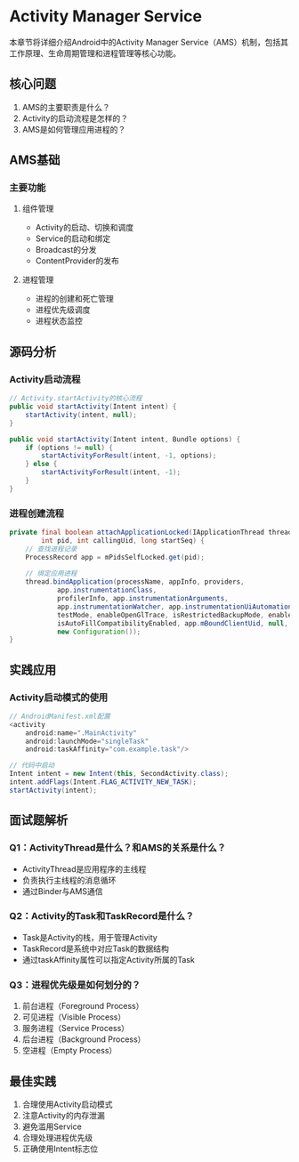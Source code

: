# Activity Manager Service

本章节将详细介绍Android中的Activity Manager Service（AMS）机制，包括其工作原理、生命周期管理和进程管理等核心功能。

## 核心问题

1. AMS的主要职责是什么？
2. Activity的启动流程是怎样的？
3. AMS是如何管理应用进程的？

## AMS基础

### 主要功能

1. 组件管理
   - Activity的启动、切换和调度
   - Service的启动和绑定
   - Broadcast的分发
   - ContentProvider的发布

2. 进程管理
   - 进程的创建和死亡管理
   - 进程优先级调度
   - 进程状态监控

## 源码分析

### Activity启动流程

```java
// Activity.startActivity的核心流程
public void startActivity(Intent intent) {
    startActivity(intent, null);
}

public void startActivity(Intent intent, Bundle options) {
    if (options != null) {
        startActivityForResult(intent, -1, options);
    } else {
        startActivityForResult(intent, -1);
    }
}
```

### 进程创建流程

```java
private final boolean attachApplicationLocked(IApplicationThread thread,
        int pid, int callingUid, long startSeq) {
    // 查找进程记录
    ProcessRecord app = mPidsSelfLocked.get(pid);
    
    // 绑定应用进程
    thread.bindApplication(processName, appInfo, providers,
            app.instrumentationClass,
            profilerInfo, app.instrumentationArguments,
            app.instrumentationWatcher, app.instrumentationUiAutomationConnection,
            testMode, enableOpenGlTrace, isRestrictedBackupMode, enableTrackAllocation,
            isAutoFillCompatibilityEnabled, app.mBoundClientUid, null,
            new Configuration());
}
```

## 实践应用

### Activity启动模式的使用

```java
// AndroidManifest.xml配置
<activity
    android:name=".MainActivity"
    android:launchMode="singleTask"
    android:taskAffinity="com.example.task"/>

// 代码中启动
Intent intent = new Intent(this, SecondActivity.class);
intent.addFlags(Intent.FLAG_ACTIVITY_NEW_TASK);
startActivity(intent);
```

## 面试题解析

### Q1：ActivityThread是什么？和AMS的关系是什么？

- ActivityThread是应用程序的主线程
- 负责执行主线程的消息循环
- 通过Binder与AMS通信

### Q2：Activity的Task和TaskRecord是什么？

- Task是Activity的栈，用于管理Activity
- TaskRecord是系统中对应Task的数据结构
- 通过taskAffinity属性可以指定Activity所属的Task

### Q3：进程优先级是如何划分的？

1. 前台进程（Foreground Process）
2. 可见进程（Visible Process）
3. 服务进程（Service Process）
4. 后台进程（Background Process）
5. 空进程（Empty Process）

## 最佳实践

1. 合理使用Activity启动模式
2. 注意Activity的内存泄漏
3. 避免滥用Service
4. 合理处理进程优先级
5. 正确使用Intent标志位